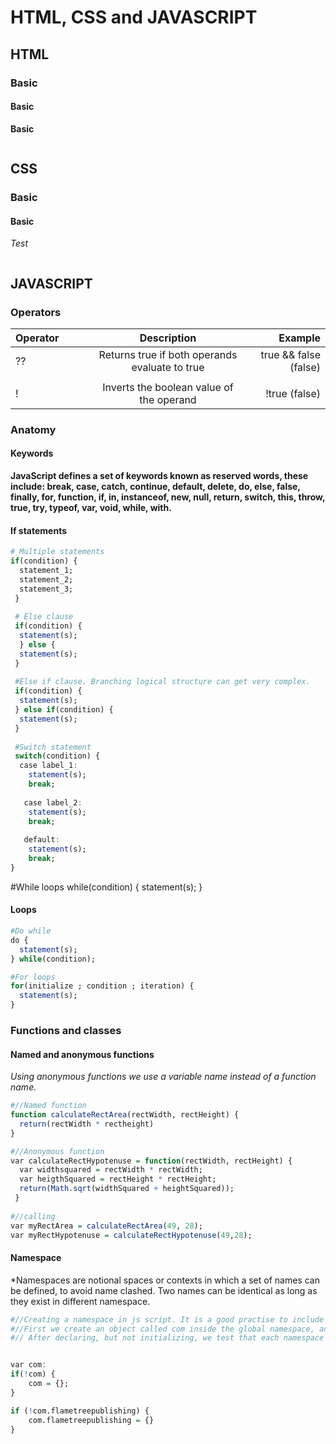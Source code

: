 # HTML, CSS and JAVASCRIPT


## HTML
  
### Basic

#### Basic

**Basic**
  

```r

``` 

## CSS
  
### Basic

#### Basic

*Test*
  

```r

``` 

## JAVASCRIPT

### Operators

| Operator    | Description               | Example | 
| :----------- | :----------------------: | -----------: |
| ??      | Returns true if both operands evaluate to true | true && false (false) |
| ||      | Returns true if either operand evaluates to true, otherwise false | if  (x == y || y > z) |
| !       | Inverts the boolean value of the operand | !true (false) |

### Anatomy

#### Keywords

**JavaScript defines a set of keywords known as reserved words, these include: break, case, catch, continue, default, delete, do, else, false, finally, for, function, if, in, instanceof, new, null, return, switch, this, throw, true, try, typeof, var, void, while, with.**

#### If statements
  
```r

# Multiple statements
if(condition) {
  statement_1;
  statement_2;
  statement_3;
 }
 
 # Else clause
 if(condition) {
  statement(s);
  } else {
  statement(s);
 }
 
 #Else if clause. Branching logical structure can get very complex.
 if(condition) {
  statement(s);
 } else if(condition) {
  statement(s);
 }
 
 #Switch statement
 switch(condition) {
  case label_1:
    statement(s);
    break;
   
   case label_2:
    statement(s);
    break;
   
   default:
    statement(s);
    break;
}
``` 

#While loops
while(condition) {
  statement(s);
}

#### Loops
  
```r
#Do while
do {
  statement(s);
} while(condition);

#For loops
for(initialize ; condition ; iteration) {
  statement(s);
}
``` 

### Functions and classes

#### Named and anonymous functions

*Using anonymous functions we use a variable name instead of a function name.*
```r
#//Named function
function calculateRectArea(rectWidth, rectHeight) {
  return(rectWidth * rectheight)
}

#//Anonymous function
var calculateRectHypotenuse = function(rectWidth, rectHeight) {
  var widthsquared = rectWidth * rectWidth;
  var heigthSquared = rectHeight * rectHeight;
  return(Math.sqrt(widthSquared + heightSquared));
 }
 
#//calling
var myRectArea = calculateRectArea(49, 28);
var myRectHypotenuse = calculateRectHypotenuse(49,28);

``` 

#### Namespace

*Namespaces are notional spaces or contexts in which a set of names can be defined, to avoid name clashed. Two names can be identical as long as they exist in different namespace.

```r
#//Creating a namespace in js script. It is a good practise to include your namespace declaration in top of all your scripts. Functions needs to be anonymous.
#//First we create an object called com inside the global namespace, and then we create an object called flametreepublishing inside the com project.
#// After declaring, but not initializing, we test that each namespace object does not exist before using it.


var com:
if(!com) {
	com = {};
}

if (!com.flametreepublishing) {
	com.flametreepublishing = {}
}


```
